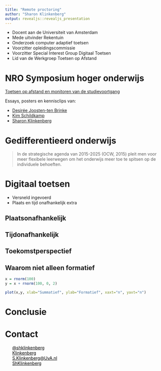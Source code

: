 ```yaml
---
title: "Remote proctoring"
author: "Sharon Klinkenberg"
output: revealjs::revealjs_presentation
---
```


* Docent aan de Universiteit van Amsterdam
* Mede uitvinder Rekentuin
* Onderzoek computer adaptief toetsen
* Voorzitter opleidingscommissie
* Voorzitter Special Interest Group Digitaal Toetsen
* Lid van de Werkgroep Toetsen op Afstand

# NRO Symposium hoger onderwijs

[Toetsen op afstand en monitoren van de studievoortgang](https://www.onderwijskennis.nl/nro-symposium-hoger-onderwijs-nieuwe-richtingen-na-de-pandemie/toetsen-op-afstand-en-monitoren-van-de-studievoortgang)

Essays, posters en kennisclips van:

* [Desirée Joosten-ten Brinke](https://www.linkedin.com/in/desirée-joosten-ten-brinke-15a9905/?originalSubdomain=nl)
* [Kim Schildkamp](https://www.linkedin.com/in/kim-schildkamp/)
* [Sharon Klinkenberg](https://www.linkedin.com/in/sharonklinkenberg/)

# Gedifferentieerd onderwijs

> In de strategische agenda van 2015-2025 (OCW, 2015) pleit men voor meer flexibele leerwegen om het onderwijs meer toe te spitsen op de individuele behoeften.

# Digitaal toetsen

* Versneld ingevoerd
* Plaats en tijd onafhankelijk extra

## Plaatsonafhankelijk {data-background=young-woman-with-laptop-computer-for-homework-tired-hispanic-girl-and-college-educatio-SBI-310097751.jpg}

## Tijdonafhankelijk {data-background=vector-abstract-line-art-texture-SBI-300528717.png}

## Toekomstperspectief

## Waarom niet alleen formatief

```r
x = rnorm(100)
y = x + rnorm(100, 0, 2)

plot(x,y, xlab="Summatief", ylab="Formatief", xaxt="n", yaxt="n")
```


# Conclusie

# Contact

<script src="https://use.fontawesome.com/23c1d38eea.js"></script>

<ul class="fa-ul" style="color:black; list-style:none;">
<li><i class="fa-li fa fa-twitter"></i> <a href="https://twitter.com/shklinkenberg" target="_blank" style="color:black; border-bottom:none;">@shklinkenberg</a></li>
<li><i class="fa-li fa fa-linkedin-square"></i> <a href="https://www.linkedin.com/in/sharonklinkenberg/" target="_blank" style="color:black; border-bottom:none;">Klinkenberg</a></li>
<li><i class="fa-li fa fa-envelope-o"></i> <a style="unicode-bidi:bidi-override; direction: rtl; color:black" href="javascript:window.location.href = 'mailto:' + ['s.klinkenberg','uva.nl'].join('@')">ln.AvU@grebneknilK.S</a></li>
<li><i class="fa-li fa fa-github"></i> <a href="https://github.com/ShKlinkenberg" target="_blank" style="color:black; border-bottom:none;">ShKlinkenberg</a></li>
</ul>




